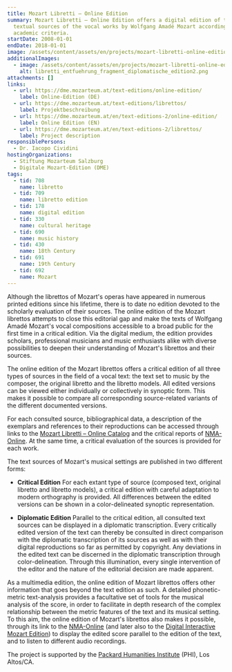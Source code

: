 ```yaml
---
title: Mozart Libretti – Online Edition
summary: Mozart Libretti – Online Edition offers a digital edition of the
  textual sources of the vocal works by Wolfgang Amadé Mozart according to
  academic criteria.
startDate: 2008-01-01
endDate: 2018-01-01
image: /assets/content/assets/en/projects/mozart-libretti-online-edition/libretti_kachelbild2.png
additionalImages:
  - image: /assets/content/assets/en/projects/mozart-libretti-online-edition/additionalImages/libretti_entfuehrung_fragment_diplomatische_edition2.png
    alt: libretti_entfuehrung_fragment_diplomatische_edition2.png
attachments: []
links:
  - url: https://dme.mozarteum.at/text-editions/online-edition/
    label: Online-Edition (DE)
  - url: https://dme.mozarteum.at/text-editions/librettos/
    label: Projektbeschreibung
  - url: https://dme.mozarteum.at/en/text-editions-2/online-edition/
    label: Online Edition (EN)
  - url: https://dme.mozarteum.at/en/text-editions-2/librettos/
    label: Project description
responsiblePersons:
  - Dr. Iacopo Cividini
hostingOrganizations:
  - Stiftung Mozarteum Salzburg
  - Digitale Mozart-Edition (DME)
tags:
  - tid: 708
    name: libretto
  - tid: 709
    name: libretto edition
  - tid: 178
    name: digital edition
  - tid: 330
    name: cultural heritage
  - tid: 690
    name: music history
  - tid: 430
    name: 18th Century
  - tid: 691
    name: 19th Century
  - tid: 692
    name: Mozart
---
```

Although the librettos of Mozart's operas have appeared in numerous printed editions since his lifetime, there is to date no edition devoted to the scholarly evaluation of their sources. The online edition of the Mozart librettos attempts to close this editorial gap and make the texts of Wolfgang Amadé Mozart's vocal compositions accessible to a broad public for the first time in a critical edition. Via the digital medium, the edition provides scholars, professional musicians and music enthusiasts alike with diverse possibilities to deepen their understanding of Mozart's librettos and their sources.

The online edition of the Mozart librettos offers a critical edition of all three types of sources in the field of a vocal text: the text set to music by the composer, the original libretto and the libretto models. All edited versions can be viewed either individually or collectively in synoptic form. This makes it possible to compare all corresponding source-related variants of the different documented versions.

For each consulted source, bibliographical data, a description of the exemplars and references to their reproductions can be accessed through links to the [Mozart Libretti – Online Catalog](https://dme.mozarteum.at/DME/search/index.php?l=2) and the critical reports of [NMA-Online](http://dme.mozarteum.at/DME/nma/). At the same time, a critical evaluation of the sources is provided for each work.

The text sources of Mozart's musical settings are published in two different forms:

*   **Critical Edition**
    For each extant type of source (composed text, original libretto and libretto models), a critical edition with careful adaptation to modern orthography is provided. All differences between the edited versions can be shown in a color-delineated synoptic representation.

*   **Diplomatic Edition**
    Parallel to the critical edition, all consulted text sources can be displayed in a diplomatic transcription. Every critically edited version of the text can thereby be consulted in direct comparison with the diplomatic transcription of its sources as well as with their digital reproductions so far as permitted by copyright. Any deviations in the edited text can be discerned in the diplomatic transcription through color-delineation. Through this illumination, every single intervention of the editor and the nature of the editorial decision are made apparent.

As a multimedia edition, the online edition of Mozart librettos offers other information that goes beyond the text edition as such. A detailed phonetic-metric text-analysis provides a facultative set of tools for the musical analysis of the score, in order to facilitate in depth research of the complex relationship between the metric features of the text and its musical setting. To this aim, the online edition of Mozart's librettos also makes it possible, through its link to the [NMA-Online](http://dme.mozarteum.at/DME/nma/) (and later also to the [Digital Interactive Mozart Edition](https://dme.mozarteum.at/en/music/edition/)) to display the edited score parallel to the edition of the text, and to listen to different audio recordings.

The project is supported by the [Packard Humanities Institute](http://packhum.org/) (PHI), Los Altos/CA.
